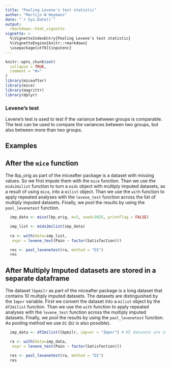 ```yaml
---
title: "Pooling Levene's test statistic"
author: "Martijn W Heymans"
date: "`r Sys.Date()`"
output:
  rmarkdown::html_vignette
vignette: >
  %\VignetteIndexEntry{Pooling Levene's test statistic}
  %\VignetteEngine{knitr::rmarkdown}
  \usepackage[utf8]{inputenc}
---
```


```r
knitr::opts_chunk$set(
  collapse = TRUE,
  comment = "#>"
)
library(miceafter)
library(mice)
library(magrittr)
library(dplyr)
```

### Levene's test

Levene's test is used to test if the variance between groups is comparable. The test can be used to compare the variances between two groups, but also between more than two groups.

## Examples

## After the `mice` function 

The lbp_orig as part of the miceafter package is a dataset with missing values. So we first impute them with the `mice` function. Than we use the `mids2milist` function to turn a `mids` object with multiply imputed datasets, as a result of using `mice`, into a `milist` object. Than we use the `with` function to apply repeated analyses with the `levene_test` function across the list of multiply imputed datasets. Finally, we pool the results by using the `pool_levenetest` function.

```r

  imp_data <- mice(lbp_orig, m=5, seed=3025, printFlag = FALSE) 

  imp_list <- mids2milist(imp_data)
  
  ra <- with(data=imp_list,
   expr = levene_test(Pain ~ factor(Satisfaction)))

  res <- pool_levenetest(ra, method = "D1")
  res

```  

## After Multiply Imputed datasets are stored in a separate dataframe 

The dataset `lbpmilr` as part of the miceafter package is a long dataset that contains 10 multiply imputed datasets. The datasets are distinguished by the `Impnr` variable. First we convert the dataset into a `milist` object by the `df2milist` function. Than we use the `with` function to apply repeated analyses with the `levene_test` function across the multiply imputed datasets. Finally, we pool the results by using the `pool_levenetest` function. As pooling method we use `D1` (`D2` is also possible).

```r

  imp_data <- df2milist(lbpmilr, impvar = "Impnr") # MI datasets are in lbpmilr

  ra <- with(data=imp_data,
   expr = levene_test(Pain ~ factor(Satisfaction)))

  res <- pool_levenetest(ra, method = "D1")
  res

```  

